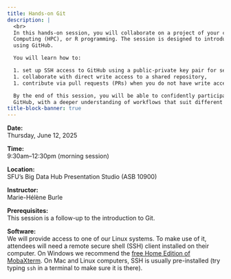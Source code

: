 ```yaml
---
title: Hands-on Git
description: |
  <br>
  In this hands-on session, you will collaborate on a project of your choice: Bash scripting, High-Performance
  Computing (HPC), or R programming. The session is designed to introduce practical collaboration techniques
  using GitHub.

  You will learn how to:

  1. set up SSH access to GitHub using a public-private key pair for secure authentication,
  1. collaborate with direct write access to a shared repository,
  1. contribute via pull requests (PRs) when you do not have write access.

  By the end of this session, you will be able to confidently participate in or manage collaborative projects on
  GitHub, with a deeper understanding of workflows that suit different access levels.
title-block-banner: true
---
```


:::{.topdef}

**Date:** \
Thursday, June 12, 2025

**Time:** \
9:30am–12:30pm (morning session)

**Location:** \
SFU's Big Data Hub Presentation Studio (ASB 10900)

**Instructor:** \
Marie-Hélène Burle

**Prerequisites:** \
This session is a follow-up to the introduction to Git.

**Software:** \
We will provide access to one of our Linux systems. To make use of it, attendees will need a remote secure shell (SSH) client installed on their computer. On Windows we recommend the [free Home Edition of MobaXterm](https://mobaxterm.mobatek.net/download.html). On Mac and Linux computers, SSH is usually pre-installed (try typing `ssh` in a terminal to make sure it is there).

:::

<!-- <br> -->

<!-- ## Workflow -->

<!-- We will begin with a 30–60 minute lecture covering collaboration on GitHub in two scenarios: (1) when you have -->
<!-- direct write access to a repository, and (2) when you contribute via pull requests without write access. Then -->
<!-- we proceed with the hands-on part: -->

<!-- 1. Create GitHub accounts. -->
<!-- 1. Create a [private-public ssh key pair](https://docs.alliancecan.ca/wiki/SSH_Keys), upload your public key to GitHub. -->
<!-- 1. Get into pairs by topic (Bash, HPC, R). -->
<!-- 1. One person in each team creates a GitHub repo and gives write access to the other person. -->
<!-- 1. Each team works on a series of exercises splitting them between the two and collaborating via a single GitHub repo. -->
<!-- 1. Each pair submits a pull request (PR) to the central Bash+HPC+R repository with their solutions. -->

<!-- ## Bash exercises -->

<!-- ### Bash exercise 1 -->

<!-- Write a function `check()` that complains when it does not receive any arguments. -->

<!-- ### Bash exercise 2 -->

<!-- Write a function `countfiles()` to count files in all directories passed to it as arguments (need to loop -->
<!--    through all arguments). At the beginning add the check printing the command syntax if nothing was passed to -->
<!--    the function: -->

<!-- ```sh -->
<!-- $ countfiles -->
<!-- No arguments given. Usage: countfiles dir1 dir2 ... -->
<!-- $ countfiles <dir1> <dir2> -->
<!-- dir1 has 10 files -->
<!-- dir2 has 5 files -->
<!-- ``` -->

<!-- ### Bash exercise 3 -->

<!-- Write a function to swap two file names. Add a check that both files exist, before renaming them. -->

<!-- ### Bash exercise 4 -->

<!-- Write a function `archive()` to replace directories with their gzipped archives. -->

<!-- ```sh -->
<!-- $ ls -F -->
<!-- chapter1/  chapter2/  notes/ data/ -->
<!-- $ archive chapter* notes/ -->
<!-- $ ls -F -->
<!-- chapter1.tar.gz  chapter2.tar.gz  notes.tar.gz  data/ -->
<!-- ``` -->

<!-- If for any reason the function fails to create an archive, do not remove the original directory. -->

<!-- ### Bash exercise 5 -->

<!-- Write the reverse function `unarchive()` that replaces a gzipped tarball with a directory. -->

<!-- ### Bash exercise 6 -->

<!-- Imagine that the directory `/project/def-sponsor00/shared/toyModel` contains results from a numerical -->
<!--    simulation. Write a command to copy every 10th file (starting from `yB31_oneblock_00000.vti`) from this -->
<!--    directory to one of your own directories. **Hint**: create an alphabetically sorted list of files in that -->
<!--    directory and then use awk's `NR` variable. -->

<!-- ### Bash exercise 7 -->

<!-- Similarly to the previous exercise, write a command to create a tar archive that includes every 20th file -->
<!--    from the simulation directory `/project/def-sponsor00/shared/toyModel`. Is it possible to do this in one -->
<!--    command? Why does it remove leading '/' from file paths? -->

<!-- ### Bash exercise 8 -->

<!-- Write a one-line command that finds 5 largest files in the current directory (and all of its -->
<!--    subdirectories) and prints only their names and file sizes in the human-readable format (indicating bytes, -->
<!--    kB, MB, GB, ...) in the decreasing file-size order. Hint: use `find`, `xargs`, and `awk`. -->

<!-- ### Bash exercise 9 -->

<!-- Write a loop to replace spaces to underscores in all file names in the current directory. -->

<!-- ```sh -->
<!-- touch hello "first phrase" "second phrase" "good morning, everyone" -->
<!-- ls -l -->
<!-- ls *\ * -->
<!-- ``` -->

<!-- ### Bash exercise 10 -->

<!-- Write a one-line command that will search for a string in all files in the current directory and all its -->
<!--     subdirectories, and will hide errors (e.g. due to permissions). -->

<!-- ### Bash exercise 11 -->

<!-- Using brace expansion (`{...}`), write a one-line command to create 365 empty Markdown files in the format -->
<!--     `YEAR-MON-DD.md`, i.e. `2025-Jan-01.md, 2025-Jan-02.md, ..., 2025-Dec-31.md`. -->

<!-- ## HPC exercises -->

<!-- ### HPC exercise 1 -->

<!-- Implement `pi.c` (from the HPC course) in Julia or R, run it via Slurm, compare timing to C and Python -->
<!--    versions. -->

<!-- ### HPC exercise 2 -->

<!-- Using `distributedPi.c` as an example, write a C program with a ping-pong communication pattern between two -->
<!--    MPI processes: rank 0 sends an integer to rank 1, and rank 1 sends it back to rank 0. Use `MPI_Send` and -->
<!--    `MPI_Recv` functions. Repeat this $N=1000$ times and measure the average round-trip time. Try with (1) two -->
<!--    cores on one node and (2) two cores on two different nodes. -->

<!-- ### HPC exercise 3 -->

<!-- Consider the following compact multi-threaded Julia code to compute a [Julia set](https://en.wikipedia.org/wiki/Julia_set): -->

<!-- ```jl -->
<!-- using ThreadsX, BenchmarkTools -->

<!-- function pixel(z) -->
<!--     c = 0.355 + 0.355im -->
<!--     z *= 1.2   # zoom out -->
<!--     for i = 1:255 -->
<!--         z = z^2 + c -->
<!--         if abs(z) >= 4 -->
<!--             return i -->
<!--         end -->
<!--     end -->
<!--     return 255 -->
<!-- end -->

<!-- const height, width = repeat([2_000],2)   # 2000^2 image -->

<!-- println("Computing Julia set ...") -->
<!-- point = zeros(Complex{Float32}, height, width); -->
<!-- stability = zeros(Int32, height, width); -->
<!-- for i in 1:height, j in 1:width -->
<!--     point[i,j] = (2*(j-0.5)/width-1) + (2*(i-0.5)/height-1)im # rescale to -1:1 in the complex plane -->
<!-- end -->
<!-- stability = @btime ThreadsX.map(pixel, point); -->
<!-- ``` -->

<!-- Store this code as `juliaSet.jl` and write a Slurm script to run it as a shared-memory job. On the -->
<!-- training cluster, run this code on 1 core, 2 cores, and so on up to the maximum number of cores per node. You -->
<!-- will need to install the 3rd-party Julia libraries `ThreadsX.jl` and `BenchmarkTools.jl`. -->

<!-- ### HPC exercise 4 -->

<!-- Write the function `usage()` described in the "Workflows" section in the HPC slides from Tuesday. -->

